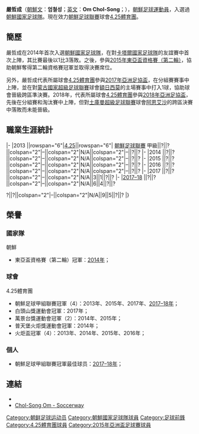 {{Infobox Football biography
| playername     = 嚴哲成<br>엄철성
| fullname       = 嚴哲成<br>엄철성
| nickname       = 
| image          = 
| dateofbirth    = {{Birth date and age|1992|11|12}}
| cityofbirth    = [[朝鮮|朝鮮]]
| countryofbirth = 
| height         = {{height|m=1.78}}
| currentclub    =  [[4.25體育團|4.25]]
| clubnumber     = 11
| position       = [[前鋒_(足球)|前鋒]]
| youthyears1    = 
| youthclubs1    = 
| years1 = 2013-
| clubs1 =  [[4.25體育團|4.25]]
| caps1 = 
| goals1 = 
| nationalyears1 = 2014-
| nationalteam1 = [[朝鲜国家足球队|朝鲜国家足球队]]
| nationalcaps1 = 3
| nationalgoals1 = 0
| pcupdate =
| ntupdate = 
}}

'''嚴哲成'''（[[朝鮮文|朝鮮文]]：'''엄철성'''；[[英文|英文]]：'''Om Chol-Song'''；{{bd|1992年|11月12日}}），[[朝鮮|朝鮮]][[足球|足球]][[運動員|運動員]]，入選過[[朝鮮國家足球隊|朝鮮國家足球隊]]。現在效力[[朝鮮足球聯賽|朝鮮足球聯賽]]球會[[4.25體育團|4.25體育團]]。

==簡歷==

嚴哲成在2014年首次入選[[朝鮮國家足球隊|朝鮮國家足球隊]]，在對[[卡塔爾國家足球隊|卡塔爾國家足球隊]]的友誼賽中首次上陣，其比賽最後以1比3落敗。之後，參與[[2015年東亞盃|2015年東亞盃資格賽（第二輪）]]，協助朝鮮奪得第二輪資格賽冠軍並取得決賽席位。

另外，嚴哲成代表所屬球會[[4.25體育團|4.25體育團]]參與[[2017年亞洲足協盃|2017年亞洲足協盃]]，在分組賽賽事中上陣，並在對[[蒙古國家超級足球聯賽|蒙古國家超級足球聯賽]]球會[[額日西莫足球俱樂部|額日西莫]]的主場賽事中打入1球，協助球會晉級跨區準決賽。2018年，代表所屬球會[[4.25體育團|4.25體育團]]參與[[2018年亞洲足協盃|2018年亞洲足協盃]]，先後在分組賽和淘汰賽中上陣，但對[[土庫曼超級足球聯賽|土庫曼超級足球聯賽]]球會[[阿恩艾沙足球俱樂部|阿恩艾沙]]的跨區決賽中落敗而未能晉級。

==職業生涯統計==
{{Football player statistics 1|YY}}
{{Football player statistics 2|PRK|YY}}
|-
|2013  ||rowspan="6"|[[4.25體育團|4.25]]||rowspan="6"| [[朝鮮足球聯賽|朝鮮足球聯賽]]  甲級||?||?||colspan="2"|–||colspan="2"|N/A||colspan="2"|–||?||?
|-
|2014  ||?||?||colspan="2"|–||colspan="2"|N/A||colspan="2"|–||?||?
|-
|2015  ||?||?||colspan="2"|–||colspan="2"|N/A||colspan="2"|–||?||?
|-
|2016  ||?||?||colspan="2"|–||colspan="2"|N/A||colspan="2"|–||?||?
|-
|2017  ||?||?||colspan="2"|–||colspan="2"|N/A||3||1||?||?
|-
|[[2017年至2018年朝鮮足球甲級聯賽|2017–18]] ||?||?||colspan="2"|–||colspan="2"|N/A||6||4||?||?

{{Football player statistics 3|1|PRK}}?||?||colspan="2"|–||colspan="2"|N/A||9||5||?||?
|}

==榮譽==
===國家隊===
; {{flagicon|PRK}}朝鮮
*東亞盃資格賽（第二輪）冠軍：[[2015年東亞盃|2014年]]；

===球會===
;{{flagicon|PRK}}4.25體育團
*朝鮮足球甲組聯賽冠軍（4）：2013年、2015年、2017年、[[2017年至2018年朝鮮足球甲級聯賽|2017–18年]]；
*白頭山獎運動會冠軍：2017年；
*萬景台獎運動會冠軍（2）：2014年、2015年；
*普天堡火炬獎運動會冠軍：2014年；
*火炬盃冠軍（4）：2013年、2014年、2015年、2016年；

===個人===
*朝鮮足球甲組聯賽冠軍最佳球员：[[2017年至2018年朝鮮足球甲級聯賽|2017–18年]]；

== 連結 ==
* {{NFT player|pid=57803}}
* [http://int.soccerway.com/players/chol-song-om/391101/ Chol-Song Om - Soccerway]{{Wayback|url=http://int.soccerway.com/players/chol-song-om/391101/ |date=20191013005144 }} {{en icon}}

{{2015年亞洲盃足球賽朝鮮參賽名單}}

{{DEFAULTSORT:Om, Chol-Song}}
[[Category:朝鲜足球运动员|Category:朝鲜足球运动员]]
[[Category:朝鮮國家足球隊球員|Category:朝鮮國家足球隊球員]]
[[Category:足球前鋒|Category:足球前鋒]]
[[Category:4.25體育團球員|Category:4.25體育團球員]]
[[Category:2015年亞洲盃足球賽球員|Category:2015年亞洲盃足球賽球員]]